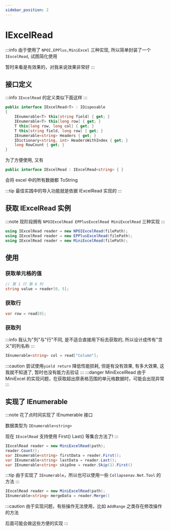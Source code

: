 ```yaml
---
sidebar_position: 2
---
```


# IExcelRead

:::info
由于使用了 `NPOI,EPPlus,MiniExcel` 三种实现, 所以简单封装了一个 `IExcelRead`, 试图简化使用

暂时来看是有效果的，对我来说效果非常好
:::

## 接口定义

:::info
`IExcelRead` 的定义类似下面这样
:::

```csharp
public interface IExcelRead<T> : IDisposable
{
    IEnumerable<T> this[string field] { get; }
    IEnumerable<T> this[long row] { get; }
    T this[long row, long col] { get; }
    T this[string field, long row] { get; }
    IEnumerable<string> Headers { get; }
    IDictionary<string, int> HeadersWithIndex { get; }
    long RowCount { get; }
}
```

为了方便使用, 又有

```csharp
public interface IExcelRead : IExcelRead<string> { }
```

会将 excel 中的所有数据都 ToString

:::tip
最佳实践中的导入功能就是依据 IExcelRead 实现的
:::

## 获取 IExcelRead 实例

:::note
现阶段拥有 `NPOIExcelRead EPPlusExcelRead MiniExcelRead` 三种实现
:::

```csharp
using IExcelRead reader = new NPOIExcelRead(filePath);
using IExcelRead reader = new EPPlusExcelRead(filePath);
using IExcelRead reader = new MiniExcelRead(filePath);
```

## 使用

### 获取单元格的值

```csharp
// 第 1 行 第 6 列
string value = reader[0, 5];
```

### 获取行

```csharp
var row = read[0];
```

### 获取列

:::info
我认为"列"与"行"不同, 是不适合直接用下标去获取的, 所以设计成传有"含义"的列名称
:::

```csharp
IEnumerable<string> col = read["Column"];
```

:::caution
尝试使用`yield return` 降低性能损耗, 但是有没有效果, 有多大效果, 这我就不知道了, 暂时也没有能力去验证
:::
:::danger
MiniExcelRead 由于 MiniExcel 的实现问题，在获取超出原表格范围的单元格数据时，可能会出现异常
:::

## 实现了 IEnumerable

:::note
花了点时间实现了 IEnumerable 接口

数据类型为 `IEnumerable<string>`

现在 `IExcelRead` 支持使用 First() Last() 等集合方法了!
:::

```csharp
IExcelRead reader = new MiniExcelRead(path);
reader.Count();
var IEnumerable<string> firstData = reader.First();
var IEnumerable<string> lastData = reader.Last();
var IEnumerable<string> skipOne = reader.Skip(1).First()
```

:::tip
由于实现了 `IEnumerable`，所以也可以使用一些 `Collapsenav.Net.Tool` 的方法
:::

```csharp
IExcelRead reader = new MiniExcelRead(path);
IEnumerable<string> mergeData = reader.Merge()
```

:::caution
由于实现问题，有些操作无法使用，比如 `AddRange` 之类存在修改操作的方法

后面可能会做这些方便的实现
:::
